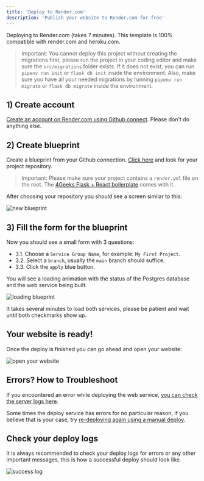 ```yaml
---
title: 'Deploy to Render.com'
description: 'Publish your website to Render.com for free'
---
```


Deploying to Render.com (takes 7 minutes). This template is 100% compatible with render.com and heroku.com.

> Important: You cannot deploy this project without creating the migrations first, please run the project in your coding editor and make sure the `src/migrations` folder exists. If it does not exist, you can run `pipenv run init` or `flask db init` inside the environment. Also, make sure you have all your needed migrations by running `pipenv run migrate` or `flask db migrate` inside the environment.

## 1) Create account

[Create an account on Render.com using Github connect](https://dashboard.render.com/register?next=/). Please don't do anything else.

## 2) Create blueprint

Create a blueprint from your Github connection. [Click here](https://dashboard.render.com/select-repo?type=blueprint) and look for your project repository.

> Important: Please make sure your project contains a `render.yml` file on the root. The [4Geeks Flask + React boilerplate](https://github.com/4GeeksAcademy/react-flask-hello) comes with it.

After choosing your repository you should see a screen similar to this:

![new blueprint](https://github.com/4GeeksAcademy/Templates-Boilerplates/blob/master/site/static/img/new-blueprint.png?raw=true)

## 3) Fill the form for the blueprint

Now you should see a small form with 3 questions:

- 3.1. Choose a `Service Group Name`, for example: `My First Project`. 
- 3.2. Select a `branch`, usually the `main` branch should suffice.
- 3.3. Click the `apply` blue button.

You will see a loading animation with the status of the Postgres database and the web service being built.

![loading blueprint](https://github.com/4GeeksAcademy/Templates-Boilerplates/blob/master/site/static/img/loading-blueprint.gif?raw=true)

It takes several minutes to load both services, please be patient and wait until both checkmarks show up.

## Your website is ready!

Once the deploy is finished you can go ahead and open your website:

![open your website](https://github.com/4GeeksAcademy/Templates-Boilerplates/blob/master/site/static/img/open-website.png?raw=true)

## Errors? How to Troubleshoot

If you encountered an error while deploying the web service, [you can check the server logs here](https://raw.githubusercontent.com/4GeeksAcademy/Templates-Boilerplates/master/site/static/img/blueprint-error.gif). 

Some times the deploy service has errors for no particular reason, if you believe that is your case, try [re-deploying again using a manual deploy](https://raw.githubusercontent.com/4GeeksAcademy/Templates-Boilerplates/master/site/static/img/manual-deploy.gif). 

## Check your deploy logs

It is always recommended to check your deploy logs for errors or any other important messages, this is how a successful deploy should look like.

![success log](https://github.com/4GeeksAcademy/Templates-Boilerplates/blob/master/site/static/img/success-log.png?raw=true)

